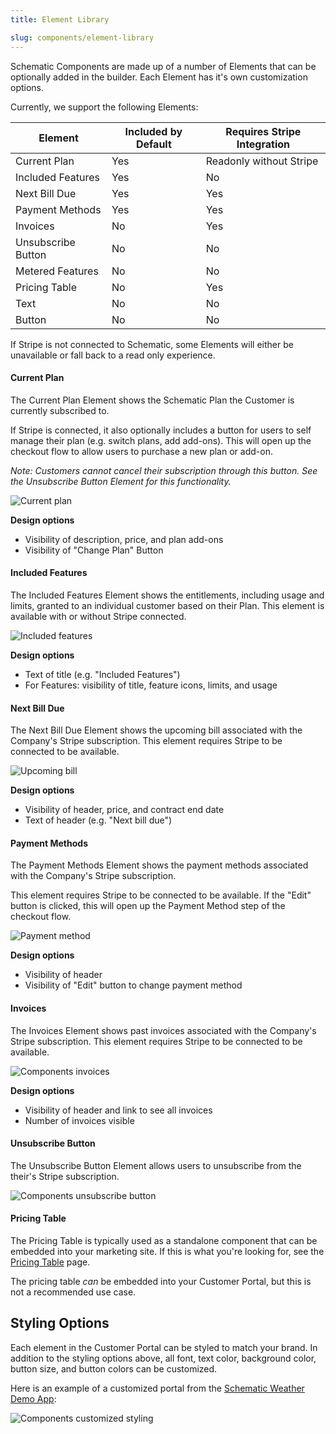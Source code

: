 ```yaml
---
title: Element Library

slug: components/element-library
---
```


Schematic Components are made up of a number of Elements that can be optionally added in the builder. Each Element has it's own customization options.

Currently, we support the following Elements:

| Element | Included by Default | Requires Stripe Integration |
| --- | --- | --- |
| Current Plan | Yes | Readonly without Stripe |
| Included Features | Yes | No |
| Next Bill Due | Yes | Yes |
| Payment Methods | Yes | Yes |
| Invoices | No | Yes |
| Unsubscribe Button | No | No |
| Metered Features | No | No |
| Pricing Table | No | Yes |
| Text | No | No |
| Button | No | No |

If Stripe is not connected to Schematic, some Elements will either be unavailable or fall back to a read only experience.

#### Current Plan

The Current Plan Element shows the Schematic Plan the Customer is currently subscribed to. 

If Stripe is connected, it also optionally includes a button for users to self manage their plan (e.g. switch plans, add add-ons). This will open up the checkout flow to allow users to purchase a new plan or add-on.

*Note: Customers cannot cancel their subscription through this button. See the Unsubscribe Button Element for this functionality.*

![Current plan](../../assets/images/components/components-current-plan.png)

**Design options**
- Visibility of description, price, and plan add-ons 
- Visibility of "Change Plan" Button

#### Included Features

The Included Features Element shows the entitlements, including usage and limits, granted to an individual customer based on their Plan. This element is available with or without Stripe connected.

![Included features](../../assets/images/components/components-included-features.png)

**Design options**
- Text of title (e.g. "Included Features")
- For Features: visibility of title, feature icons, limits, and usage

#### Next Bill Due

The Next Bill Due Element shows the upcoming bill associated with the Company's Stripe subscription. This element requires Stripe to be connected to be available.

![Upcoming bill](../../assets/images/components/components-upcoming-bill.png)

**Design options**
- Visibility of header, price, and contract end date
- Text of header (e.g. "Next bill due")

#### Payment Methods

The Payment Methods Element shows the payment methods associated with the Company's Stripe subscription. 

This element requires Stripe to be connected to be available. If the "Edit" button is clicked, this will open up the Payment Method step of the checkout flow.

![Payment method](../../assets/images/components/components-payment-method.png)

**Design options**
- Visibility of header
- Visibility of "Edit" button to change payment method

#### Invoices

The Invoices Element shows past invoices associated with the Company's Stripe subscription. This element requires Stripe to be connected to be available.

![Components invoices](../../assets/images/components/components-invoices.png)

**Design options**
- Visibility of header and link to see all invoices
- Number of invoices visible

#### Unsubscribe Button

The Unsubscribe Button Element allows users to unsubscribe from the their's Stripe subscription.

![Components unsubscribe button](../../assets/images/components/components-unsubscribe-button.png)

#### Pricing Table

The Pricing Table is typically used as a standalone component that can be embedded into your marketing site. If this is what you're looking for, see the [Pricing Table](/components/pricing-table) page.

The pricing table _can_ be embedded into your Customer Portal, but this is not a recommended use case.

## Styling Options

Each element in the Customer Portal can be styled to match your brand. In addition to the styling options above, all font, text color, background color, button size, and button colors can be customized. 

Here is an example of a customized portal from the [Schematic Weather Demo App](https://schematic-next-example.vercel.app/):

![Components customized styling](../../assets/images/components/components-customization.png)


